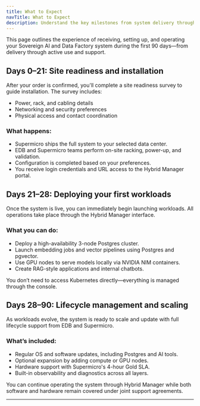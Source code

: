 ```yaml
---
title: What to Expect
navTitle: What to Expect
description: Understand the key milestones from system delivery through workload deployment and lifecycle support.
---
```


This page outlines the experience of receiving, setting up, and operating your Sovereign AI and Data Factory system during the first 90 days—from delivery through active use and support.

## Days 0–21: Site readiness and installation

After your order is confirmed, you'll complete a site readiness survey to guide installation. The survey includes:

- Power, rack, and cabling details
- Networking and security preferences
- Physical access and contact coordination

### What happens:

- Supermicro ships the full system to your selected data center.
- EDB and Supermicro teams perform on-site racking, power-up, and validation.
- Configuration is completed based on your preferences.
- You receive login credentials and URL access to the Hybrid Manager portal.

## Days 21–28: Deploying your first workloads

Once the system is live, you can immediately begin launching workloads. All operations take place through the Hybrid Manager interface.

### What you can do:

- Deploy a high-availability 3-node Postgres cluster.
- Launch embedding jobs and vector pipelines using Postgres and pgvector.
- Use GPU nodes to serve models locally via NVIDIA NIM containers.
- Create RAG-style applications and internal chatbots.

You don’t need to access Kubernetes directly—everything is managed through the console.

## Days 28–90: Lifecycle management and scaling

As workloads evolve, the system is ready to scale and update with full lifecycle support from EDB and Supermicro.

### What’s included:

- Regular OS and software updates, including Postgres and AI tools.
- Optional expansion by adding compute or GPU nodes.
- Hardware support with Supermicro's 4-hour Gold SLA.
- Built-in observability and diagnostics across all layers.

You can continue operating the system through Hybrid Manager while both software and hardware remain covered under joint support agreements.

---

